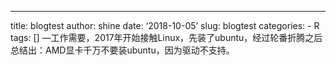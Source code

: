 ---
title: blogtest
author: shine
date: '2018-10-05'
slug: blogtest
categories:
  - R
tags: []
---工作需要，2017年开始接触Linux，先装了ubuntu，经过轮番折腾之后总结出：AMD显卡千万不要装ubuntu，因为驱动不支持。

